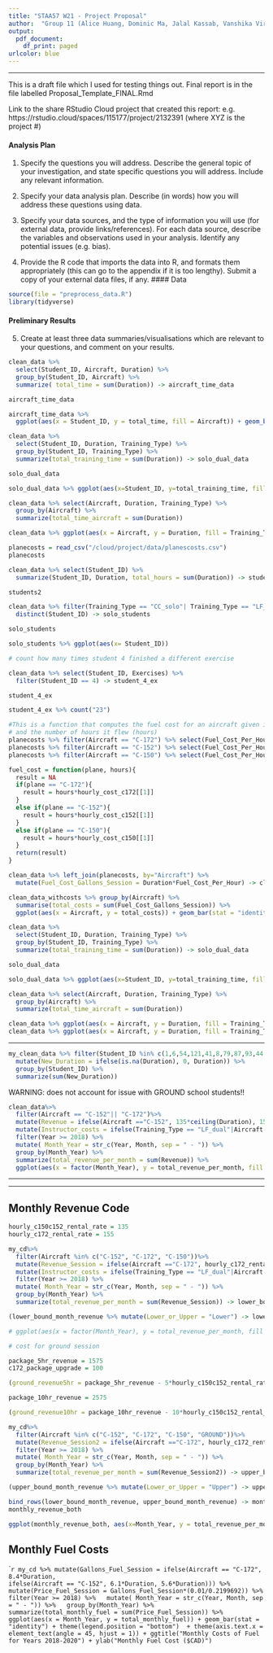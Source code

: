 ```yaml
---
title: "STAA57 W21 - Project Proposal"
author:  "Group 11 (Alice Huang, Dominic Ma, Jalal Kassab, Vanshika Virmani)"
output:
  pdf_document:
    df_print: paged
urlcolor: blue
---
```

***

This is a draft file which I used for testing things out. Final report is in the file
labelled Proposal_Template_FINAL.Rmd

Link to the share RStudio Cloud project that created this report: e.g.  
https://rstudio.cloud/spaces/115177/project/2132391 (where XYZ is the project #)       

#### Analysis Plan 

1. Specify the questions you will address. Describe the general topic of your investigation, and state specific questions you will address. Include any relevant information.

2. Specify your data analysis plan. Describe (in words) how you will address these questions using data.

3. Specify your data sources, and the type of information you will use (for external data, provide links/references). For each data source, describe the variables and observations used in your analysis. Identify any potential issues (e.g. bias). 

4. Provide the R code that imports the data into R, and formats them appropriately (this can go to the appendix if it is too lengthy). Submit a copy of your external data files, if any. 
#### Data 
```r
source(file = "preprocess_data.R")
library(tidyverse)
```

#### Preliminary Results

5. Create at least three data summaries/visualisations which are relevant to your questions, and comment on your results. 

```r
clean_data %>%
  select(Student_ID, Aircraft, Duration) %>%
  group_by(Student_ID, Aircraft) %>%
  summarize( total_time = sum(Duration)) -> aircraft_time_data

aircraft_time_data

aircraft_time_data %>%
  ggplot(aes(x = Student_ID, y = total_time, fill = Aircraft)) + geom_bar(stat = "identity", position = "stack")
```


```r
clean_data %>%
  select(Student_ID, Duration, Training_Type) %>%
  group_by(Student_ID, Training_Type) %>%
  summarize(total_training_time = sum(Duration)) -> solo_dual_data

solo_dual_data

solo_dual_data %>% ggplot(aes(x=Student_ID, y=total_training_time, fill=Training_Type)) + geom_bar(stat = "identity")
```

```r
clean_data %>% select(Aircraft, Duration, Training_Type) %>%
  group_by(Aircraft) %>%
  summarize(total_time_aircraft = sum(Duration))

clean_data %>% ggplot(aes(x = Aircraft, y = Duration, fill = Training_Type)) + geom_bar(stat="identity")
```
```r

planecosts = read_csv("/cloud/project/data/planescosts.csv")
planecosts
```



```r
clean_data %>% select(Student_ID) %>%
  summarize(Student_ID, Duration, total_hours = sum(Duration)) -> students2

students2

clean_data %>% filter(Training_Type == "CC_solo"| Training_Type == "LF_solo") %>%
  distinct(Student_ID) -> solo_students

solo_students

solo_students %>% ggplot(aes(x= Student_ID))
```

```r
# count how many times student 4 finished a different exercise

clean_data %>% select(Student_ID, Exercises) %>%
  filter(Student_ID == 4) -> student_4_ex

student_4_ex

student_4_ex %>% count("23")
```

```r
#This is a function that computes the fuel cost for an aircraft given its model (one of C-172, C-152, C-150)
# and the number of hours it flew (hours)
planecosts %>% filter(Aircraft == "C-172") %>% select(Fuel_Cost_Per_Hour) -> hourly_cost_c172
planecosts %>% filter(Aircraft == "C-152") %>% select(Fuel_Cost_Per_Hour) -> hourly_cost_c152
planecosts %>% filter(Aircraft == "C-150") %>% select(Fuel_Cost_Per_Hour) -> hourly_cost_c150

fuel_cost = function(plane, hours){
  result = NA
  if(plane == "C-172"){
    result = hours*hourly_cost_c172[[1]]
  } 
  else if(plane == "C-152"){
    result = hours*hourly_cost_c152[[1]]
  } 
  else if(plane == "C-150"){
    result = hours*hourly_cost_c150[[1]]
  }
  return(result)
}
```

```r
clean_data %>% left_join(planecosts, by="Aircraft") %>%
  mutate(Fuel_Cost_Gallons_Session = Duration*Fuel_Cost_Per_Hour) -> clean_data_withcosts

clean_data_withcosts %>% group_by(Aircraft) %>%
  summarise(total_costs = sum(Fuel_Cost_Gallons_Session)) %>%
  ggplot(aes(x = Aircraft, y = total_costs)) + geom_bar(stat = "identity")
```
```r
clean_data %>%
  select(Student_ID, Duration, Training_Type) %>%
  group_by(Student_ID, Training_Type) %>%
  summarize(total_training_time = sum(Duration)) -> solo_dual_data

solo_dual_data

solo_dual_data %>% ggplot(aes(x=Student_ID, y=total_training_time, fill=Training_Type)) + geom_bar(stat = "identity")
```


```r
clean_data %>% select(Aircraft, Duration, Training_Type) %>%
  group_by(Aircraft) %>%
  summarize(total_time_aircraft = sum(Duration))

clean_data %>% ggplot(aes(x = Aircraft, y = Duration, fill = Training_Type)) + geom_bar(stat="identity")
clean_data %>% ggplot(aes(x = Aircraft, y = Duration, fill = Training_Type)) + geom_bar(stat="identity") + facet_wrap(Year~., scales = "free") + theme(legend.position = "bottom")
```

*************************
```r
my_clean_data %>% filter(Student_ID %in% c(1,6,54,121,41,8,79,87,93,44,4,91,27)) %>%
  mutate(New_Duration = ifelse(is.na(Duration), 0, Duration)) %>%
  group_by(Student_ID) %>%
  summarize(sum(New_Duration))
```

WARNING: does not account for issue with GROUND school students!!
```r
clean_data%>%
  filter(Aircraft == "C-152"|| "C-172")%>%
  mutate(Revenue = ifelse(Aircraft =="C-152", 135*ceiling(Duration), 155*ceiling(Duration)))%>%
  mutate(Instructor_costs = ifelse(Training_Type == "LF_dual"|Aircraft == "GROUND", Duration*65, 0)) %>% 
  filter(Year >= 2018) %>%
  mutate( Month_Year = str_c(Year, Month, sep = " - ")) %>%
  group_by(Month_Year) %>%
  summarize(total_revenue_per_month = sum(Revenue)) %>% 
  ggplot(aes(x = factor(Month_Year), y = total_revenue_per_month, fill = Month_Year)) + geom_bar(stat="identity") + theme(axis.text.x = element_text(angle = 45, hjust = 1)) + theme(legend.position = "none") + ggtitle("Year_Month vs Monthly Revenue") + ylab("Monthly Revenue ($CAD)") + xlab("Year - Month")
```

**********************************************
*********************************************

## Monthly Revenue Code

```r
hourly_c150c152_rental_rate = 135
hourly_c172_rental_rate = 155

my_cd%>%
  filter(Aircraft %in% c("C-152", "C-172", "C-150"))%>%
  mutate(Revenue_Session = ifelse(Aircraft =="C-172", hourly_c172_rental_rate*ceiling(Duration), hourly_c150c152_rental_rate*ceiling(Duration)))%>%
  mutate(Instructor_costs = ifelse(Training_Type == "LF_dual"|Aircraft == "GROUND", Duration*65, 0)) %>%
  filter(Year >= 2018) %>%
  mutate( Month_Year = str_c(Year, Month, sep = " - ")) %>%
  group_by(Month_Year) %>%
  summarize(total_revenue_per_month = sum(Revenue_Session)) -> lower_bound_month_revenue

(lower_bound_month_revenue %>% mutate(Lower_or_Upper = "Lower") -> lower_bound_month_revenue)

# ggplot(aes(x = factor(Month_Year), y = total_revenue_per_month, fill = Month_Year)) + geom_bar(stat="identity") + theme(axis.text.x = element_text(angle = 45, hjust = 1)) + theme(legend.position = "none") + ggtitle("Year_Month vs Monthly Revenue") + ylab("Monthly Revenue ($CAD)") + xlab("Year - Month")
```
```r
# cost for ground session

package_5hr_revenue = 1575
c172_package_upgrade = 100

(ground_revenue5hr = package_5hr_revenue - 5*hourly_c150c152_rental_rate)

package_10hr_revenue = 2575

(ground_revenue10hr = package_10hr_revenue - 10*hourly_c150c152_rental_rate)
```


```r
my_cd%>%
  filter(Aircraft %in% c("C-152", "C-172", "C-150", "GROUND"))%>%
  mutate(Revenue_Session2 = ifelse(Aircraft =="C-172", hourly_c172_rental_rate*ceiling(Duration), ifelse(Aircraft=="GROUND", ground_revenue10hr, hourly_c150c152_rental_rate*ceiling(Duration))))%>%
  filter(Year >= 2018) %>%
  mutate( Month_Year = str_c(Year, Month, sep = " - ")) %>%
  group_by(Month_Year) %>%
  summarize(total_revenue_per_month = sum(Revenue_Session2)) -> upper_bound_month_revenue

(upper_bound_month_revenue %>% mutate(Lower_or_Upper = "Upper") -> upper_bound_month_revenue)
```

```r
bind_rows(lower_bound_month_revenue, upper_bound_month_revenue) -> monthly_revenue_both
monthly_revenue_both
```

```r
ggplot(monthly_revenue_both, aes(x=Month_Year, y = total_revenue_per_month)) + geom_bar(stat = "identity") + facet_grid(.~ Lower_or_Upper) + theme(axis.text.x = element_text(angle = 45, hjust = 1)) + theme(legend.position = "none") + ggtitle("Year_Month vs Monthly Revenue") + ylab("Monthly Revenue ($CAD)") + xlab("Year - Month")
```

## Monthly Fuel Costs

````r
my_cd %>% mutate(Gallons_Fuel_Session = ifelse(Aircraft == "C-172", 8.4*Duration, 
                                                             ifelse(Aircraft == "C-152", 6.1*Duration, 5.6*Duration))) %>%
  mutate(Price_Fuel_Session = Gallons_Fuel_Session*(0.01/0.2199692)) %>%
  filter(Year >= 2018) %>%
  mutate( Month_Year = str_c(Year, Month, sep = " - ")) %>%
  group_by(Month_Year) %>%
  summarize(total_monthly_fuel = sum(Price_Fuel_Session)) %>%
  ggplot(aes(x = Month_Year, y = total_monthly_fuel)) + geom_bar(stat = "identity") + theme(legend.position = "bottom")  + theme(axis.text.x = element_text(angle = 45, hjust = 1)) + ggtitle("Monthly Costs of Fuel for Years 2018-2020") + ylab("Monthly Fuel Cost ($CAD)")
```